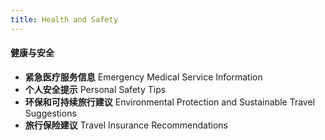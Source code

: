 ```yaml
---
title: Health and Safety
---
```



#### 健康与安全

- **紧急医疗服务信息**
  Emergency Medical Service Information
- **个人安全提示**
  Personal Safety Tips
- **环保和可持续旅行建议**
  Environmental Protection and Sustainable Travel Suggestions
- **旅行保险建议**
  Travel Insurance Recommendations


